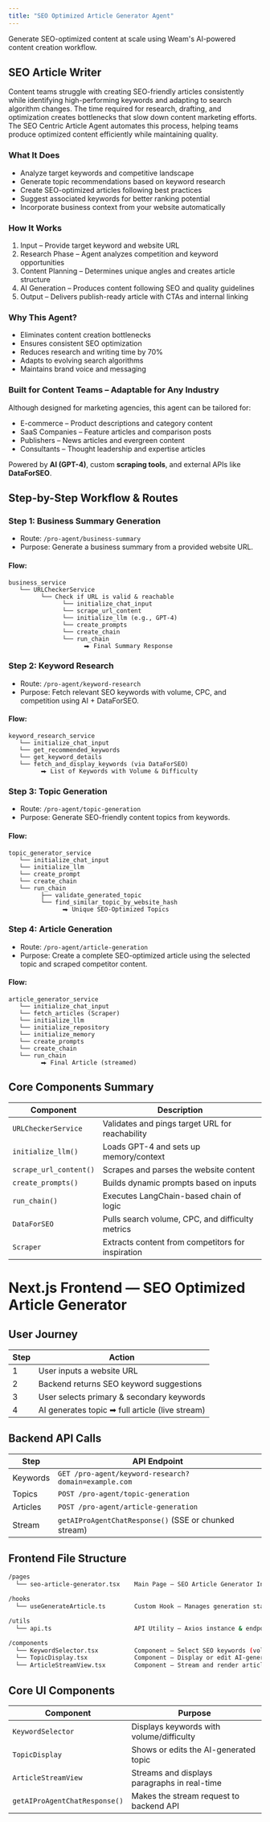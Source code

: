 ```yaml
---
title: "SEO Optimized Article Generator Agent"
---
```


Generate SEO-optimized content at scale using Weam's AI-powered content creation workflow.

## SEO Article Writer

Content teams struggle with creating SEO-friendly articles consistently while identifying high-performing keywords and adapting to search algorithm changes. The time required for research, drafting, and optimization creates bottlenecks that slow down content marketing efforts. The SEO Centric Article Agent automates this process, helping teams produce optimized content efficiently while maintaining quality.

### What It Does

- Analyze target keywords and competitive landscape  
- Generate topic recommendations based on keyword research  
- Create SEO-optimized articles following best practices  
- Suggest associated keywords for better ranking potential  
- Incorporate business context from your website automatically

### How It Works

1. Input – Provide target keyword and website URL  
2. Research Phase – Agent analyzes competition and keyword opportunities  
3. Content Planning – Determines unique angles and creates article structure  
4. AI Generation – Produces content following SEO and quality guidelines  
5. Output – Delivers publish-ready article with CTAs and internal linking

### Why This Agent?

- Eliminates content creation bottlenecks  
- Ensures consistent SEO optimization  
- Reduces research and writing time by 70%  
- Adapts to evolving search algorithms  
- Maintains brand voice and messaging  

### Built for Content Teams – Adaptable for Any Industry

Although designed for marketing agencies, this agent can be tailored for:

- E-commerce – Product descriptions and category content  
- SaaS Companies – Feature articles and comparison posts  
- Publishers – News articles and evergreen content  
- Consultants – Thought leadership and expertise articles  

Powered by **AI (GPT-4)**, custom **scraping tools**, and external APIs like **DataForSEO**.


## Step-by-Step Workflow & Routes


### Step 1: Business Summary Generation

- Route: `/pro-agent/business-summary`  
- Purpose: Generate a business summary from a provided website URL.

#### Flow:

```text
business_service  
   └── URLCheckerService 
         └── Check if URL is valid & reachable
               └── initialize_chat_input
               └── scrape_url_content
               └── initialize_llm (e.g., GPT-4)
               └── create_prompts
               └── create_chain
               └── run_chain 
                     ⮕ Final Summary Response
```


### Step 2: Keyword Research

- Route: `/pro-agent/keyword-research`  
- Purpose: Fetch relevant SEO keywords with volume, CPC, and competition using AI + DataForSEO.

#### Flow:

```text
keyword_research_service
   └── initialize_chat_input
   └── get_recommended_keywords
   └── get_keyword_details
   └── fetch_and_display_keywords (via DataForSEO)
         ⮕ List of Keywords with Volume & Difficulty
```


### Step 3: Topic Generation

- Route: `/pro-agent/topic-generation`  
- Purpose: Generate SEO-friendly content topics from keywords.

#### Flow:

```text
topic_generator_service
   └── initialize_chat_input
   └── initialize_llm
   └── create_prompt
   └── create_chain
   └── run_chain 
         ├── validate_generated_topic
         └── find_similar_topic_by_website_hash
               ⮕ Unique SEO-Optimized Topics
```


### Step 4: Article Generation

- Route: `/pro-agent/article-generation`  
- Purpose: Create a complete SEO-optimized article using the selected topic and scraped competitor content.

#### Flow:

```text
article_generator_service
   └── initialize_chat_input
   └── fetch_articles (Scraper)
   └── initialize_llm
   └── initialize_repository
   └── initialize_memory
   └── create_prompts
   └── create_chain
   └── run_chain 
         ⮕ Final Article (streamed)
```

## Core Components Summary

| Component               | Description                                         |
|-------------------------|-----------------------------------------------------|
| `URLCheckerService`     | Validates and pings target URL for reachability     |
| `initialize_llm()`      | Loads GPT-4 and sets up memory/context              |
| `scrape_url_content()`  | Scrapes and parses the website content              |
| `create_prompts()`      | Builds dynamic prompts based on inputs              |
| `run_chain()`           | Executes LangChain-based chain of logic             |
| `DataForSEO`            | Pulls search volume, CPC, and difficulty metrics    |
| `Scraper`               | Extracts content from competitors for inspiration   |


# Next.js Frontend — SEO Optimized Article Generator


## User Journey

| Step | Action                                               |
|------|------------------------------------------------------|
| 1    | User inputs a website URL                            |
| 2    | Backend returns SEO keyword suggestions              |
| 3    | User selects primary & secondary keywords            |
| 4    | AI generates topic ➡ full article (live stream)      |


## Backend API Calls

| Step     | API Endpoint                                       |
|----------|----------------------------------------------------|
| Keywords | `GET /pro-agent/keyword-research?domain=example.com` |
| Topics   | `POST /pro-agent/topic-generation`                  |
| Articles | `POST /pro-agent/article-generation`                |
| Stream   | `getAIProAgentChatResponse()` (SSE or chunked stream) |


## Frontend File Structure

```bash
/pages
  └── seo-article-generator.tsx    Main Page – SEO Article Generator Interface

/hooks
  └── useGenerateArticle.ts        Custom Hook – Manages generation state & flow logic

/utils
  └── api.ts                       API Utility – Axios instance & endpoint handlers

/components
  └── KeywordSelector.tsx          Component – Select SEO keywords (volume, difficulty)
  └── TopicDisplay.tsx             Component – Display or edit AI-generated topic
  └── ArticleStreamView.tsx        Component – Stream and render article paragraphs
```


## Core UI Components

| Component                  | Purpose                                     |
|----------------------------|---------------------------------------------|
| `KeywordSelector`          | Displays keywords with volume/difficulty     |
| `TopicDisplay`             | Shows or edits the AI-generated topic        |
| `ArticleStreamView`        | Streams and displays paragraphs in real-time |
| `getAIProAgentChatResponse()` | Makes the stream request to backend API  |
